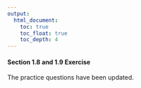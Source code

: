 ```yaml
---
output:
  html_document:
    toc: true
    toc_float: true
    toc_depth: 4
---
```


#### Section 1.8 and 1.9 Exercise

The practice questions have been updated.